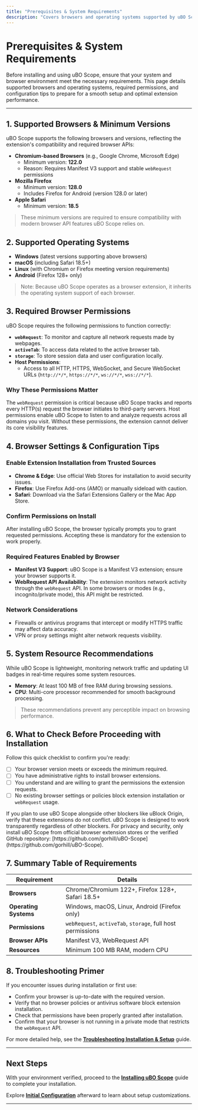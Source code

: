 ```yaml
---
title: "Prerequisites & System Requirements"
description: "Covers browsers and operating systems supported by uBO Scope, including any permissions or settings required for installation. Outlines what users need to check before continuing with setup."
---
```


# Prerequisites & System Requirements

Before installing and using uBO Scope, ensure that your system and browser environment meet the necessary requirements. This page details supported browsers and operating systems, required permissions, and configuration tips to prepare for a smooth setup and optimal extension performance.

---

## 1. Supported Browsers & Minimum Versions

uBO Scope supports the following browsers and versions, reflecting the extension's compatibility and required browser APIs:

- **Chromium-based Browsers** (e.g., Google Chrome, Microsoft Edge)
  - Minimum version: **122.0**
  - Reason: Requires Manifest V3 support and stable `webRequest` permissions
- **Mozilla Firefox**
  - Minimum version: **128.0**
  - Includes Firefox for Android (version 128.0 or later)
- **Apple Safari**
  - Minimum version: **18.5**

> These minimum versions are required to ensure compatibility with modern browser API features uBO Scope relies on.

## 2. Supported Operating Systems

- **Windows** (latest versions supporting above browsers)
- **macOS** (including Safari 18.5+)
- **Linux** (with Chromium or Firefox meeting version requirements)
- **Android** (Firefox 128+ only)

> Note: Because uBO Scope operates as a browser extension, it inherits the operating system support of each browser.

## 3. Required Browser Permissions

uBO Scope requires the following permissions to function correctly:

- **`webRequest`**: To monitor and capture all network requests made by webpages.
- **`activeTab`**: To access data related to the active browser tab.
- **`storage`**: To store session data and user configuration locally.
- **Host Permissions**: 
  - Access to all HTTP, HTTPS, WebSocket, and Secure WebSocket URLs (`http://*/*`, `https://*/*`, `ws://*/*`, `wss://*/*`).

### Why These Permissions Matter
The `webRequest` permission is critical because uBO Scope tracks and reports every HTTP(s) request the browser initiates to third-party servers. Host permissions enable uBO Scope to listen to and analyze requests across all domains you visit. Without these permissions, the extension cannot deliver its core visibility features.

## 4. Browser Settings & Configuration Tips

### Enable Extension Installation from Trusted Sources

- **Chrome & Edge**: Use official Web Stores for installation to avoid security issues.
- **Firefox**: Use Firefox Add-ons (AMO) or manually sideload with caution.
- **Safari**: Download via the Safari Extensions Gallery or the Mac App Store.

### Confirm Permissions on Install
After installing uBO Scope, the browser typically prompts you to grant requested permissions. Accepting these is mandatory for the extension to work properly.

### Required Features Enabled by Browser
- **Manifest V3 Support**: uBO Scope is a Manifest V3 extension; ensure your browser supports it.
- **WebRequest API Availability**: The extension monitors network activity through the `webRequest` API. In some browsers or modes (e.g., incognito/private mode), this API might be restricted.

### Network Considerations

- Firewalls or antivirus programs that intercept or modify HTTPS traffic may affect data accuracy.
- VPN or proxy settings might alter network requests visibility.

## 5. System Resource Recommendations

While uBO Scope is lightweight, monitoring network traffic and updating UI badges in real-time requires some system resources.

- **Memory**: At least 100 MB of free RAM during browsing sessions.
- **CPU**: Multi-core processor recommended for smooth background processing.

> These recommendations prevent any perceptible impact on browsing performance.

## 6. What to Check Before Proceeding with Installation

Follow this quick checklist to confirm you're ready:

- [ ] Your browser version meets or exceeds the minimum required.
- [ ] You have administrative rights to install browser extensions.
- [ ] You understand and are willing to grant the permissions the extension requests.
- [ ] No existing browser settings or policies block extension installation or `webRequest` usage.

<Tip>
If you plan to use uBO Scope alongside other blockers like uBlock Origin, verify that these extensions do not conflict. uBO Scope is designed to work transparently regardless of other blockers.
</Tip>

<Tip>
For privacy and security, only install uBO Scope from official browser extension stores or the verified GitHub repository: [https://github.com/gorhill/uBO-Scope](https://github.com/gorhill/uBO-Scope).
</Tip>

## 7. Summary Table of Requirements

| Requirement          | Details                                    |
|----------------------|--------------------------------------------|
| **Browsers**         | Chrome/Chromium 122+, Firefox 128+, Safari 18.5+ |
| **Operating Systems** | Windows, macOS, Linux, Android (Firefox only) |
| **Permissions**      | `webRequest`, `activeTab`, `storage`, full host permissions |
| **Browser APIs**     | Manifest V3, WebRequest API                 |
| **Resources**        | Minimum 100 MB RAM, modern CPU               |

## 8. Troubleshooting Primer

If you encounter issues during installation or first use:

- Confirm your browser is up-to-date with the required version.
- Verify that no browser policies or antivirus software block extension installation.
- Check that permissions have been properly granted after installation.
- Confirm that your browser is not running in a private mode that restricts the `webRequest` API.

For more detailed help, see the **[Troubleshooting Installation & Setup](/getting-started/first-use-validation/troubleshooting-installation)** guide.

---

## Next Steps

With your environment verified, proceed to the **[Installing uBO Scope](/getting-started/installation-setup/installing-ubo-scope)** guide to complete your installation.

Explore **[Initial Configuration](/getting-started/installation-setup/initial-configuration)** afterward to learn about setup customizations.

---
